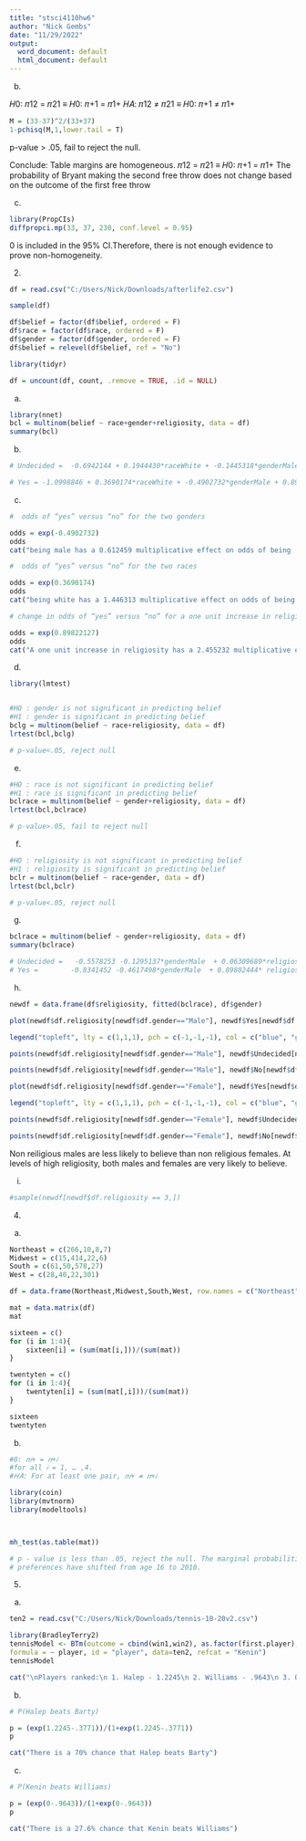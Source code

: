 ```yaml
---
title: "stsci4110hw6"
author: "Nick Gembs"
date: "11/29/2022"
output:
  word_document: default
  html_document: default
---
```



b.

𝐻0: 𝜋12 = 𝜋21 ≡ 𝐻0: 𝜋+1 = 𝜋1+
𝐻𝐴: 𝜋12 ≠ 𝜋21 ≡ 𝐻0: 𝜋+1 ≠ 𝜋1+
```r
M = (33-37)^2/(33+37)
1-pchisq(M,1,lower.tail = T)

```
p-value > .05, fail to reject the null.

Conclude: Table margins are homogeneous. 𝜋12 = 𝜋21 ≡ 𝐻0: 𝜋+1 = 𝜋1+
The probability of Bryant making the second free throw does not change based on the outcome of the first free throw


c.
```r
library(PropCIs)
diffpropci.mp(33, 37, 230, conf.level = 0.95) 
```
0 is included in the 95% CI.Therefore, there is not enough evidence to prove non-homogeneity.


2.

```r
df = read.csv("C:/Users/Nick/Downloads/afterlife2.csv")
```


```r
sample(df)
```


```r
df$belief = factor(df$belief, ordered = F)
df$race = factor(df$race, ordered = F)
df$gender = factor(df$gender, ordered = F)
df$belief = relevel(df$belief, ref = "No")
```

```r
library(tidyr)

df = uncount(df, count, .remove = TRUE, .id = NULL)
```

a.
```r
library(nnet)
bcl = multinom(belief ~ race+gender+religiosity, data = df)
summary(bcl)
```

b.
```r
# Undecided =  -0.6942144 + 0.1944430*raceWhite + -0.1445318*genderMale + 0.06299078*religiosity

# Yes = -1.0998846 + 0.3690174*raceWhite + -0.4902732*genderMale + 0.89822127*religiosity
```

c.
```r

#  odds of “yes” versus “no” for the two genders

odds = exp(-0.4902732)
odds
cat("being male has a 0.612459 multiplicative effect on odds of being 'yes' belief over 'no'\n")

#  odds of “yes” versus “no” for the two races

odds = exp(0.3690174)
odds
cat("being white has a 1.446313 multiplicative effect on odds of being 'yes' belief over 'no'\n")

# change in odds of “yes” versus “no” for a one unit increase in religiosity

odds = exp(0.89822127)
odds
cat("A one unit increase in religiosity has a 2.455232 multiplicative effect on odds of being 'yes' belief over 'no'\n")
```

d.
```r
library(lmtest)


#HO : gender is not significant in predicting belief
#H1 : gender is significant in predicting belief
bclg = multinom(belief ~ race+religiosity, data = df)
lrtest(bcl,bclg)

# p-value<.05, reject null
```

e.
```r
#HO : race is not significant in predicting belief
#H1 : race is significant in predicting belief
bclrace = multinom(belief ~ gender+religiosity, data = df)
lrtest(bcl,bclrace)

# p-value>.05, fail to reject null
```


f.
```r
#HO : religiosity is not significant in predicting belief
#H1 : religiosity is significant in predicting belief
bclr = multinom(belief ~ race+gender, data = df)
lrtest(bcl,bclr)

# p-value<.05, reject null
```


g.
```r
bclrace = multinom(belief ~ gender+religiosity, data = df)
summary(bclrace)

# Undecided =   -0.5578253 -0.1295137*genderMale  + 0.06309689*religiosity
# Yes =        -0.8341452 -0.4617498*genderMale  + 0.89802444* religiosity
```

h.
```r

newdf = data.frame(df$religiosity, fitted(bclrace), df$gender)

plot(newdf$df.religiosity[newdf$df.gender=="Male"], newdf$Yes[newdf$df.gender=="Male"], type = "p", col="blue", xlab = "religiosity", ylab = "Probability", xlim = c(1,5), ylim = c(0,1), main = "Males")

legend("topleft", lty = c(1,1,1), pch = c(-1,-1,-1), col = c("blue", "green", "red"), legend = c("Yes","Undecided", "No"))

points(newdf$df.religiosity[newdf$df.gender=="Male"], newdf$Undecided[newdf$df.gender=="Male"], col="green")

points(newdf$df.religiosity[newdf$df.gender=="Male"], newdf$No[newdf$df.gender=="Male"], col="red")
```



```r
plot(newdf$df.religiosity[newdf$df.gender=="Female"], newdf$Yes[newdf$df.gender=="Female"], type = "p", col="blue", xlab = "religiosity", ylab = "Probability", xlim = c(1,5), ylim = c(0,1), main = "Females")

legend("topleft", lty = c(1,1,1), pch = c(-1,-1,-1), col = c("blue", "green", "red"), legend = c("Yes","Undecided", "No"))

points(newdf$df.religiosity[newdf$df.gender=="Female"], newdf$Undecided[newdf$df.gender=="Female"], col="green")

points(newdf$df.religiosity[newdf$df.gender=="Female"], newdf$No[newdf$df.gender=="Female"], col="red")
```
Non reiligious males are less likely to believe than non religious females. At levels of high religiosity, both males and females are very likely to believe.


i.
```r
#sample(newdf[newdf$df.religiosity == 3,])
```


4.
a.
```r
Northeast = c(266,10,8,7)
Midwest = c(15,414,22,6)
South = c(61,50,578,27)
West = c(28,40,22,301)

df = data.frame(Northeast,Midwest,South,West, row.names = c("Northeast", "Midwest", "South", "West"))

mat = data.matrix(df)
mat

sixteen = c()
for (i in 1:4){
    sixteen[i] = (sum(mat[i,]))/(sum(mat))
}

twentyten = c()
for (i in 1:4){
    twentyten[i] = (sum(mat[,i]))/(sum(mat))
}

sixteen
twentyten
```

b.
```r
#0: 𝜋𝑖+ = 𝜋+𝑖
#for all 𝑖 = 1, … ,4.
#𝐻𝐴: For at least one pair, 𝜋𝑖+ ≠ 𝜋+𝑖

library(coin)
library(mvtnorm)
library(modeltools)



mh_test(as.table(mat))

# p - value is less than .05, reject the null. The marginal probabilities are not all the same. That is, region
# preferences have shifted from age 16 to 2010.
```


5.

a.
```r

ten2 = read.csv("C:/Users/Nick/Downloads/tennis-18-20v2.csv")

```

```r
library(BradleyTerry2)
tennisModel <- BTm(outcome = cbind(win1,win2), as.factor(first.player), as.factor(second.player),
formula = ~ player, id = "player", data=ten2, refcat = "Kenin")
tennisModel

cat("\nPlayers ranked:\n 1. Halep - 1.2245\n 2. Williams - .9643\n 3. Osaka - .6105\n 4. Barty - .3771\n 5. Kenin - 0(ref)")
```
b.
```r
# P(Halep beats Barty)

p = (exp(1.2245-.3771))/(1+exp(1.2245-.3771))
p

cat("There is a 70% chance that Halep beats Barty")
```


c.
```r
# P(Kenin beats Williams)

p = (exp(0-.9643))/(1+exp(0-.9643))
p

cat("There is a 27.6% chance that Kenin beats Williams")
```




